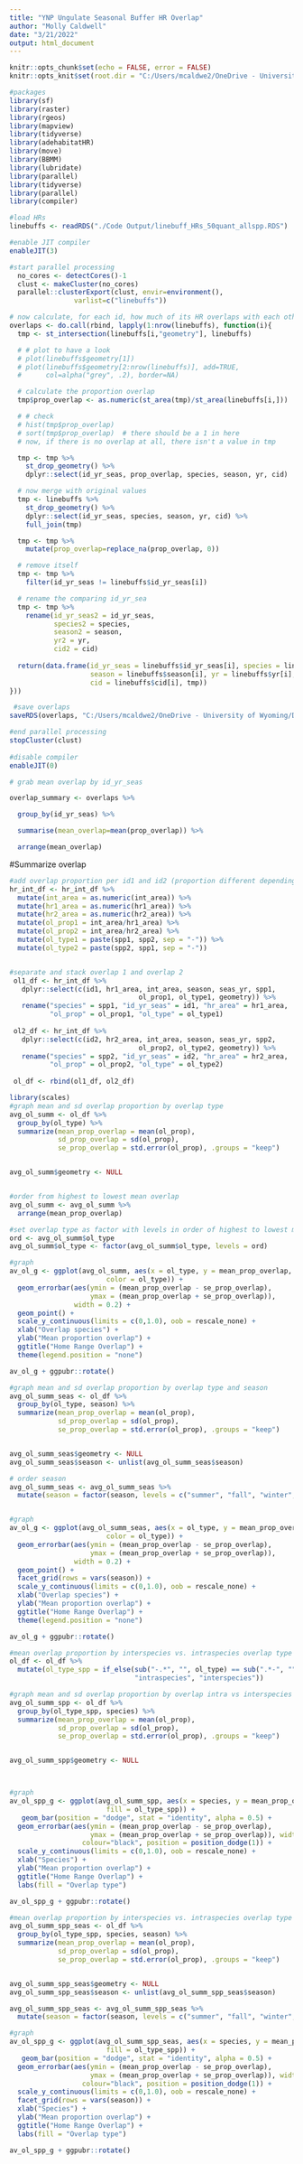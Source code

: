 ```yaml
---
title: "YNP Ungulate Seasonal Buffer HR Overlap"
author: "Molly Caldwell"
date: "3/21/2022"
output: html_document
---
```


```r
knitr::opts_chunk$set(echo = FALSE, error = FALSE)
knitr::opts_knit$set(root.dir = "C:/Users/mcaldwe2/OneDrive - University of Wyoming/Documents/UWyo/PhD project/YNP-ungulate-niche-paper/")
```

```r
#packages
library(sf)
library(raster)
library(rgeos)
library(mapview)
library(tidyverse)
library(adehabitatHR)
library(move)
library(BBMM)
library(lubridate)
library(parallel)
library(tidyverse)
library(parallel)
library(compiler)
```

```r
#load HRs
linebuffs <- readRDS("./Code Output/linebuff_HRs_50quant_allspp.RDS")
```

```r
#enable JIT compiler
enableJIT(3)

#start parallel processing
  no_cores <- detectCores()-1
  clust <- makeCluster(no_cores) 
  parallel::clusterExport(clust, envir=environment(),
                varlist=c("linebuffs"))

# now calculate, for each id, how much of its HR overlaps with each other id
overlaps <- do.call(rbind, lapply(1:nrow(linebuffs), function(i){
  tmp <- st_intersection(linebuffs[i,"geometry"], linebuffs)

  # # plot to have a look
  # plot(linebuffs$geometry[1])
  # plot(linebuffs$geometry[2:nrow(linebuffs)], add=TRUE,
  #      col=alpha("grey", .2), border=NA)

  # calculate the proportion overlap
  tmp$prop_overlap <- as.numeric(st_area(tmp)/st_area(linebuffs[i,]))

  # # check
  # hist(tmp$prop_overlap)
  # sort(tmp$prop_overlap)  # there should be a 1 in here
  # now, if there is no overlap at all, there isn't a value in tmp

  tmp <- tmp %>%
    st_drop_geometry() %>%
    dplyr::select(id_yr_seas, prop_overlap, species, season, yr, cid)

  # now merge with original values
  tmp <- linebuffs %>%
    st_drop_geometry() %>%
    dplyr::select(id_yr_seas, species, season, yr, cid) %>%
    full_join(tmp)

  tmp <- tmp %>%
    mutate(prop_overlap=replace_na(prop_overlap, 0))

  # remove itself
  tmp <- tmp %>%
    filter(id_yr_seas != linebuffs$id_yr_seas[i])

  # rename the comparing id_yr_sea
  tmp <- tmp %>%
    rename(id_yr_seas2 = id_yr_seas,
           species2 = species,
           season2 = season,
           yr2 = yr,
           cid2 = cid)
  
  return(data.frame(id_yr_seas = linebuffs$id_yr_seas[i], species = linebuffs$species[i],
                    season = linebuffs$season[i], yr = linebuffs$yr[i],
                    cid = linebuffs$cid[i], tmp))
}))

 #save overlaps
saveRDS(overlaps, "C:/Users/mcaldwe2/OneDrive - University of Wyoming/Documents/UWyo/PhD project/YNP-ungulate-niche-paper/Code Output/seasonal_bufferHR_overlap_allindiv.rds")

#end parallel processing
stopCluster(clust)
 
#disable compiler
enableJIT(0)

# grab mean overlap by id_yr_seas

overlap_summary <- overlaps %>%

  group_by(id_yr_seas) %>%

  summarise(mean_overlap=mean(prop_overlap)) %>%

  arrange(mean_overlap)
```



#Summarize overlap

```r
#add overlap proportion per id1 and id2 (proportion different depending on id's hr area)
hr_int_df <- hr_int_df %>%
  mutate(int_area = as.numeric(int_area)) %>%
  mutate(hr1_area = as.numeric(hr1_area)) %>% 
  mutate(hr2_area = as.numeric(hr2_area)) %>% 
  mutate(ol_prop1 = int_area/hr1_area) %>%
  mutate(ol_prop2 = int_area/hr2_area) %>%
  mutate(ol_type1 = paste(spp1, spp2, sep = "-")) %>% 
  mutate(ol_type2 = paste(spp2, spp1, sep = "-"))


#separate and stack overlap 1 and overlap 2
 ol1_df <- hr_int_df %>% 
   dplyr::select(c(id1, hr1_area, int_area, season, seas_yr, spp1,
                                ol_prop1, ol_type1, geometry)) %>%
   rename("species" = spp1, "id_yr_seas" = id1, "hr_area" = hr1_area,
          "ol_prop" = ol_prop1, "ol_type" = ol_type1)
 
 ol2_df <- hr_int_df %>% 
   dplyr::select(c(id2, hr2_area, int_area, season, seas_yr, spp2,
                                ol_prop2, ol_type2, geometry)) %>%
   rename("species" = spp2, "id_yr_seas" = id2, "hr_area" = hr2_area,
          "ol_prop" = ol_prop2, "ol_type" = ol_type2)
 
 ol_df <- rbind(ol1_df, ol2_df)
```

```r
library(scales)
#graph mean and sd overlap proportion by overlap type
avg_ol_summ <- ol_df %>%
  group_by(ol_type) %>%
  summarize(mean_prop_overlap = mean(ol_prop), 
            sd_prop_overlap = sd(ol_prop),
            se_prop_overlap = std.error(ol_prop), .groups = "keep")


avg_ol_summ$geometry <- NULL


#order from highest to lowest mean overlap
avg_ol_summ <- avg_ol_summ %>%
  arrange(mean_prop_overlap)

#set overlap type as factor with levels in order of highest to lowest mean overlap
ord <- avg_ol_summ$ol_type
avg_ol_summ$ol_type <- factor(avg_ol_summ$ol_type, levels = ord)

#graph
av_ol_g <- ggplot(avg_ol_summ, aes(x = ol_type, y = mean_prop_overlap, 
                        color = ol_type)) +
  geom_errorbar(aes(ymin = (mean_prop_overlap - se_prop_overlap), 
                    ymax = (mean_prop_overlap + se_prop_overlap)),
                width = 0.2) +
  geom_point() +
  scale_y_continuous(limits = c(0,1.0), oob = rescale_none) +
  xlab("Overlap species") +
  ylab("Mean proportion overlap") +
  ggtitle("Home Range Overlap") +
  theme(legend.position = "none")

av_ol_g + ggpubr::rotate()
```


```r
#graph mean and sd overlap proportion by overlap type and season
avg_ol_summ_seas <- ol_df %>%
  group_by(ol_type, season) %>%
  summarize(mean_prop_overlap = mean(ol_prop), 
            sd_prop_overlap = sd(ol_prop),
            se_prop_overlap = std.error(ol_prop), .groups = "keep")


avg_ol_summ_seas$geometry <- NULL
avg_ol_summ_seas$season <- unlist(avg_ol_summ_seas$season)

# order season
avg_ol_summ_seas <- avg_ol_summ_seas %>%
  mutate(season = factor(season, levels = c("summer", "fall", "winter", "spring")))


#graph
av_ol_g <- ggplot(avg_ol_summ_seas, aes(x = ol_type, y = mean_prop_overlap, 
                        color = ol_type)) +
  geom_errorbar(aes(ymin = (mean_prop_overlap - se_prop_overlap), 
                    ymax = (mean_prop_overlap + se_prop_overlap)),
                width = 0.2) +
  geom_point() +
  facet_grid(rows = vars(season)) +
  scale_y_continuous(limits = c(0,1.0), oob = rescale_none) +
  xlab("Overlap species") +
  ylab("Mean proportion overlap") +
  ggtitle("Home Range Overlap") +
  theme(legend.position = "none")

av_ol_g + ggpubr::rotate()
```

```r
#mean overlap proportion by interspecies vs. intraspecies overlap type
ol_df <- ol_df %>%
  mutate(ol_type_spp = if_else(sub("-.*", "", ol_type) == sub(".*-", "", ol_type),
                               "intraspecies", "interspecies"))

#graph mean and sd overlap proportion by overlap intra vs interspecies and species
avg_ol_summ_spp <- ol_df %>%
  group_by(ol_type_spp, species) %>%
  summarize(mean_prop_overlap = mean(ol_prop), 
            sd_prop_overlap = sd(ol_prop),
            se_prop_overlap = std.error(ol_prop), .groups = "keep")


avg_ol_summ_spp$geometry <- NULL



#graph
av_ol_spp_g <- ggplot(avg_ol_summ_spp, aes(x = species, y = mean_prop_overlap, 
                        fill = ol_type_spp)) +
   geom_bar(position = "dodge", stat = "identity", alpha = 0.5) +
  geom_errorbar(aes(ymin = (mean_prop_overlap - se_prop_overlap), 
                    ymax = (mean_prop_overlap + se_prop_overlap)), width=0.3,
                  colour="black", position = position_dodge(1)) +
  scale_y_continuous(limits = c(0,1.0), oob = rescale_none) +
  xlab("Species") +
  ylab("Mean proportion overlap") +
  ggtitle("Home Range Overlap") +
  labs(fill = "Overlap type")

av_ol_spp_g + ggpubr::rotate()
```

```r
#mean overlap proportion by interspecies vs. intraspecies overlap type by season 
avg_ol_summ_spp_seas <- ol_df %>%
  group_by(ol_type_spp, species, season) %>%
  summarize(mean_prop_overlap = mean(ol_prop), 
            sd_prop_overlap = sd(ol_prop),
            se_prop_overlap = std.error(ol_prop), .groups = "keep")


avg_ol_summ_spp_seas$geometry <- NULL
avg_ol_summ_spp_seas$season <- unlist(avg_ol_summ_spp_seas$season)

avg_ol_summ_spp_seas <- avg_ol_summ_spp_seas %>%
  mutate(season = factor(season, levels = c("summer", "fall", "winter", "spring")))

#graph
av_ol_spp_g <- ggplot(avg_ol_summ_spp_seas, aes(x = species, y = mean_prop_overlap, 
                        fill = ol_type_spp)) +
   geom_bar(position = "dodge", stat = "identity", alpha = 0.5) +
  geom_errorbar(aes(ymin = (mean_prop_overlap - se_prop_overlap),
                    ymax = (mean_prop_overlap + se_prop_overlap)), width=0.3,
                  colour="black", position = position_dodge(1)) +
  scale_y_continuous(limits = c(0,1.0), oob = rescale_none) +
  facet_grid(rows = vars(season)) +
  xlab("Species") +
  ylab("Mean proportion overlap") +
  ggtitle("Home Range Overlap") +
  labs(fill = "Overlap type")

av_ol_spp_g + ggpubr::rotate()
```
